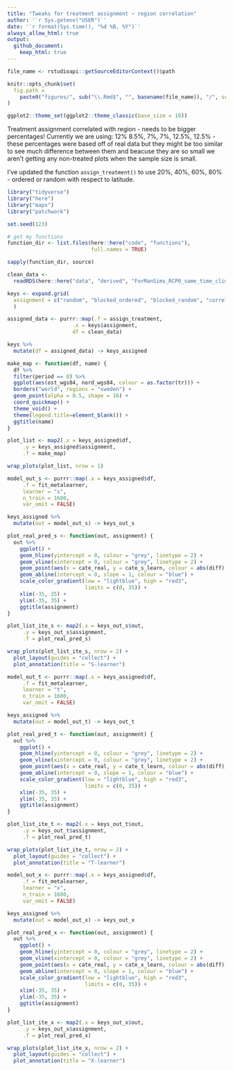 ```yaml
---
title: "Tweaks for treatment assignment ~ region correlation"
author: '`r Sys.getenv("USER")`'
date: '`r format(Sys.time(), "%d %B, %Y")`' 
always_allow_html: true
output: 
  github_document:
    keep_html: true
---
```

	
```r
file_name <- rstudioapi::getSourceEditorContext()$path

knitr::opts_chunk$set(
  fig.path =
    paste0("figures/", sub("\\.Rmd$", "", basename(file_name)), "/", sep = "")
)

ggplot2::theme_set(ggplot2::theme_classic(base_size = 10))
```

Treatment assignment correlated with region - needs to be bigger percentages! 
Currently we are using: 12% 8.5%, 7%, 7%, 12.5%, 12.5% - 
these percentages were based off of real data but 
they might be too similar to see much difference between them and 
beacuse they are so small we aren't getting any non-treated plots when the sample size is small.

I've updated the function `assign_treatment()` to use 20%, 40%, 60%, 80% - 
ordered or random with respect to latitude.

```r
library("tidyverse")
library("here")
library("maps")
library("patchwork")
```

```r
set.seed(123)

# get my functions
function_dir <- list.files(here::here("code", "functions"),
                           full.names = TRUE)

sapply(function_dir, source)
```

```r
clean_data <-
  readRDS(here::here("data", "derived", "ForManSims_RCP0_same_time_clim.rds")) 
```

```r
keys <- expand.grid(
  assignment = c("random", "blocked_ordered", "blocked_random", "correlated_altitude")
  )

assigned_data <- purrr::map(.f = assign_treatment, 
                     .x = keys$assignment,  
                     df = clean_data)

keys %>% 
  mutate(df = assigned_data) -> keys_assigned

```

```r
make_map <- function(df, name) {
  df %>% 
  filter(period == 0) %>%
  ggplot(aes(ost_wgs84, nord_wgs84, colour = as.factor(tr))) +
  borders("world", regions = "sweden") +
  geom_point(alpha = 0.5, shape = 16) +
  coord_quickmap() +
  theme_void() +
  theme(legend.title=element_blank()) +
  ggtitle(name)
}

plot_list <- map2(.x = keys_assigned$df,
     .y = keys_assigned$assignment,
     .f = make_map) 

wrap_plots(plot_list, nrow = 1)
```

```r
model_out_s <- purrr::map(.x = keys_assigned$df,
     .f = fit_metalearner,
     learner = "s",
     n_train = 1600,
     var_omit = FALSE)

keys_assigned %>% 
  mutate(out = model_out_s) -> keys_out_s

plot_real_pred_s <- function(out, assignment) {
  out %>% 
    ggplot() +
    geom_hline(yintercept = 0, colour = "grey", linetype = 2) +
    geom_vline(xintercept = 0, colour = "grey", linetype = 2) +
    geom_point(aes(x = cate_real, y = cate_s_learn, colour = abs(diff))) +
    geom_abline(intercept = 0, slope = 1, colour = "blue") +
    scale_color_gradient(low = "lightblue", high = "red3",
                         limits = c(0, 35)) +
    xlim(-35, 35) +
    ylim(-35, 35) +
    ggtitle(assignment)
}

plot_list_ite_s <- map2(.x = keys_out_s$out,
     .y = keys_out_s$assignment,
     .f = plot_real_pred_s) 

wrap_plots(plot_list_ite_s, nrow = 2) + 
  plot_layout(guides = "collect") +
  plot_annotation(title = "S-learner")
```

```r
model_out_t <- purrr::map(.x = keys_assigned$df,
     .f = fit_metalearner,
     learner = "t",
     n_train = 1600,
     var_omit = FALSE)

keys_assigned %>% 
  mutate(out = model_out_t) -> keys_out_t

plot_real_pred_t <- function(out, assignment) {
  out %>% 
    ggplot() +
    geom_hline(yintercept = 0, colour = "grey", linetype = 2) +
    geom_vline(xintercept = 0, colour = "grey", linetype = 2) +
    geom_point(aes(x = cate_real, y = cate_t_learn, colour = abs(diff))) +
    geom_abline(intercept = 0, slope = 1, colour = "blue") +
    scale_color_gradient(low = "lightblue", high = "red3",
                         limits = c(0, 35)) +
    xlim(-35, 35) +
    ylim(-35, 35) +
    ggtitle(assignment)
}

plot_list_ite_t <- map2(.x = keys_out_t$out,
     .y = keys_out_t$assignment,
     .f = plot_real_pred_t) 

wrap_plots(plot_list_ite_t, nrow = 2) + 
  plot_layout(guides = "collect") +
  plot_annotation(title = "T-learner")
```

```r
model_out_x <- purrr::map(.x = keys_assigned$df,
     .f = fit_metalearner,
     learner = "x",
     n_train = 1600,
     var_omit = FALSE)

keys_assigned %>% 
  mutate(out = model_out_x) -> keys_out_x

plot_real_pred_x <- function(out, assignment) {
  out %>% 
    ggplot() +
    geom_hline(yintercept = 0, colour = "grey", linetype = 2) +
    geom_vline(xintercept = 0, colour = "grey", linetype = 2) +
    geom_point(aes(x = cate_real, y = cate_x_learn, colour = abs(diff))) +
    geom_abline(intercept = 0, slope = 1, colour = "blue") +
    scale_color_gradient(low = "lightblue", high = "red3",
                         limits = c(0, 35)) +
    xlim(-35, 35) +
    ylim(-35, 35) +
    ggtitle(assignment)
}

plot_list_ite_x <- map2(.x = keys_out_x$out,
     .y = keys_out_x$assignment,
     .f = plot_real_pred_x) 

wrap_plots(plot_list_ite_x, nrow = 2) + 
  plot_layout(guides = "collect") +
  plot_annotation(title = "X-learner")
```
